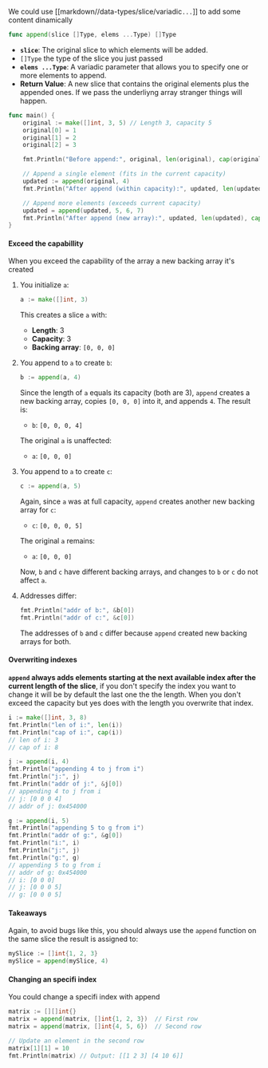 We could use [[markdown//data-types/slice/variadic`...`]] to add some content dinamically
```go
func append(slice []Type, elems ...Type) []Type
```

- **`slice`**: The original slice to which elements will be added.
- `[]Type` the type of the slice you just passed
- **`elems ...Type`**: A variadic parameter that allows you to specify one or more elements to append.
- **Return Value**: A new slice that contains the original elements plus the appended ones.
If we pass the underliyng array stranger things will happen.
```go
func main() {
    original := make([]int, 3, 5) // Length 3, capacity 5
    original[0] = 1
    original[1] = 2
    original[2] = 3

    fmt.Println("Before append:", original, len(original), cap(original))

    // Append a single element (fits in the current capacity)
    updated := append(original, 4)
    fmt.Println("After append (within capacity):", updated, len(updated), cap(updated)) //Before append: [1 2 3] 3 5

    // Append more elements (exceeds current capacity)
    updated = append(updated, 5, 6, 7)
    fmt.Println("After append (new array):", updated, len(updated), cap(updated)) // After append (within capacity): [1 2 3 4] 4 5
}

```

#### Exceed the capabillity
When you exceed the capability of the array a new backing array it's created
1. You initialize `a`:
    
    ```go
    a := make([]int, 3)
    ```
    
    This creates a slice `a` with:
    
    - **Length**: 3
    - **Capacity**: 3
    - **Backing array**: `[0, 0, 0]`
2. You append to `a` to create `b`:
    
    ```go
    b := append(a, 4)
    ```
    
    Since the length of `a` equals its capacity (both are 3), `append` creates a new backing array, copies `[0, 0, 0]` into it, and appends `4`. The result is:
    
    - `b`: `[0, 0, 0, 4]`
    
    The original `a` is unaffected:
    
    - `a`: `[0, 0, 0]`
3. You append to `a` to create `c`:
    
    ```go
    c := append(a, 5)
    ```
    
    Again, since `a` was at full capacity, `append` creates another new backing array for `c`:
    
    - `c`: `[0, 0, 0, 5]`
    
    The original `a` remains:
    
    - `a`: `[0, 0, 0]`
    
    Now, `b` and `c` have different backing arrays, and changes to `b` or `c` do not affect `a`.
    
4. Addresses differ:
    
    ```go
    fmt.Println("addr of b:", &b[0])
    fmt.Println("addr of c:", &c[0])
    ```
    
    The addresses of `b` and `c` differ because `append` created new backing arrays for both.

#### Overwriting indexes
**`append` always adds elements starting at the next available index after the current length of the slice**, if you don't specify the index you want to change it will be by default the last one the the length. 
When you don't exceed the capacity but yes does with the length you overwrite that index.
```go
i := make([]int, 3, 8)
fmt.Println("len of i:", len(i))
fmt.Println("cap of i:", cap(i))
// len of i: 3
// cap of i: 8

j := append(i, 4)
fmt.Println("appending 4 to j from i")
fmt.Println("j:", j)
fmt.Println("addr of j:", &j[0])
// appending 4 to j from i
// j: [0 0 0 4]
// addr of j: 0x454000

g := append(i, 5)
fmt.Println("appending 5 to g from i")
fmt.Println("addr of g:", &g[0])
fmt.Println("i:", i)
fmt.Println("j:", j)
fmt.Println("g:", g)
// appending 5 to g from i
// addr of g: 0x454000
// i: [0 0 0]
// j: [0 0 0 5]
// g: [0 0 0 5]
```

#### Takeaways
Again, to avoid bugs like this, you should always use the `append` function on the same slice the result is assigned to:
```go
mySlice := []int{1, 2, 3}
mySlice = append(mySlice, 4)
```
#### Changing an specifi index
You could change a specifi index with append
```go
matrix := [][]int{}
matrix = append(matrix, []int{1, 2, 3})  // First row
matrix = append(matrix, []int{4, 5, 6})  // Second row

// Update an element in the second row
matrix[1][1] = 10
fmt.Println(matrix) // Output: [[1 2 3] [4 10 6]]
```